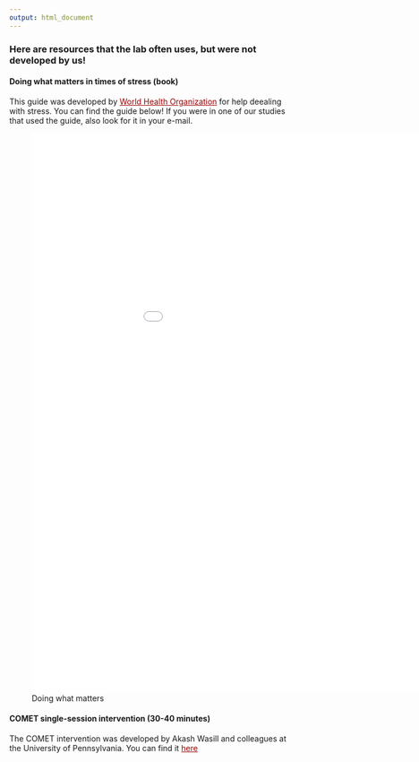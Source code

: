 ```yaml
---
output: html_document
---
```



<style>
  .nav-pills>li>a:hover, 
  .nav-pills>li>a:focus, 
  .nav-pills>li.active>a,     
  .nav-pills>li.active>a:hover, 
  .nav-pills>li.active>a:focus{
     background-color: #990000;
     }

a:link {
  color: #990000;
}

a:visited {
  color: #BD0000;
}

a:hover {
  color: #A7A9AB;
}

a:active {
  color: #990000;
}
</style>

### Here are resources that the lab often uses, but were not developed by us! {.tabset .tabset-fade .tabset-pills}


#### Doing what matters in times of stress (book) 


This guide was developed by [World Health Organization](https://www.who.int/publications/i/item/9789240003927) for help deealing with stress. You can find the guide below! If you were in one of our studies that used the guide, also look for it in your e-mail.

![Doing what matters](DWM.pdf){height=1000px width=1000px}


#### COMET single-session intervention (30-40 minutes)

The COMET intervention was developed by Akash Wasill and colleagues at the University of Pennsylvania. You can find it [here](https://iu.co1.qualtrics.com/jfe/form/SV_3ZTVTVj6jbYfG7A)